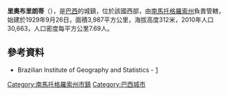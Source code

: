 {{coord|21|48|07|S|54|32|45|W|scale:30000|display=title}}

'''里奧布里朗蒂'''（{{lang-pt|Rio Brilhante}}），是[[巴西|巴西]]的城鎮，位於該國西部，由[[南馬托格羅索州|南馬托格羅索州]]負責管轄，始建於1929年9月26日，面積3,987平方公里，海拔高度312米，2010年人口30,663，人口密度每平方公里7.69人。

==參考資料==
*Brazilian Institute of Geography and Statistics - [http://www.ibge.gov.br/cidadesat/default.php] {{Wayback|url=http://www.ibge.gov.br/cidadesat/default.php |date=20080611095922 }}

{{Brazil-geo-stub}}
{{南馬托格羅索州市鎮}}
[[Category:南馬托格羅索州市鎮|Category:南馬托格羅索州市鎮]]
[[Category:巴西城市|Category:巴西城市]]